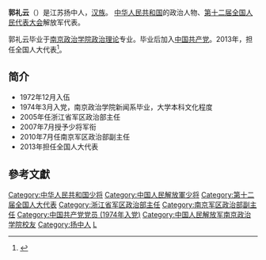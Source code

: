 '''郭礼云'''（{{bd|1954年||}}）是江苏扬中人，[[汉族|汉族]]。 [[中华人民共和国|中华人民共和国]]的政治人物、[[第十二届全国人民代表大会|第十二届全国人民代表大会]]解放军代表。

郭礼云毕业于[[南京政治学院|南京政治学院]][[政治理论|政治理论]]专业。毕业后加入[[中国共产党|中国共产党]]。2013年，担任全国人大代表<ref>{{cite news|title=全国人大代表信息-郭礼云|url= http://210.82.31.1:8084/delegate/viewDelegate.action?dbid=122940|accessdate=2013-04-05|newspaper=全国人大网|archive-url=https://web.archive.org/web/20160305223053/http://www.npc.gov.cn/delegate/viewDelegate.action?dbid=122940|archive-date=2016-03-05|dead-url=yes}}</ref>。

==简介==
*1972年12月入伍
*1974年3月入党，南京政治学院新闻系毕业，大学本科文化程度
*2005年任浙江省军区政治部主任
*2007年7月授予少将军衔
*2010年7月任南京军区政治部副主任
*2013年担任全国人大代表

==參考文獻==
{{reflist}}
{{中华人民共和国政治人物小作品}}
{{DEFAULTSORT:Guo liyun}}
[[Category:中华人民共和国少将|Category:中华人民共和国少将]]

[[Category:中国人民解放軍少将|Category:中国人民解放軍少将]]

[[Category:第十二届全国人大代表|Category:第十二届全国人大代表]]
[[Category:浙江省军区政治部主任|Category:浙江省军区政治部主任]]
[[Category:南京军区政治部副主任|Category:南京军区政治部副主任]]
[[Category:中国共产党党员_(1974年入党)|Category:中国共产党党员 (1974年入党)]]
[[Category:中国人民解放军南京政治学院校友|Category:中国人民解放军南京政治学院校友]]
[[Category:扬中人|Category:扬中人]]
[[Category:郭姓|L]]